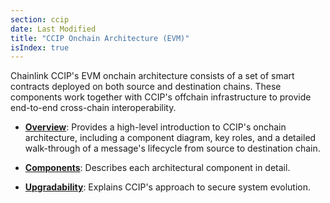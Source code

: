 ```yaml
---
section: ccip
date: Last Modified
title: "CCIP Onchain Architecture (EVM)"
isIndex: true
---
```


Chainlink CCIP's EVM onchain architecture consists of a set of smart contracts deployed on both source and destination chains. These components work together with CCIP's offchain infrastructure to provide end-to-end cross-chain interoperability.

- **[Overview](/ccip/concepts/architecture/onchain/evm/overview)**: Provides a high-level introduction to CCIP's onchain architecture, including a component diagram, key roles, and a detailed walk-through of a message's lifecycle from source to destination chain.

- **[Components](/ccip/concepts/architecture/onchain/evm/components)**: Describes each architectural component in detail.

- **[Upgradability](/ccip/concepts/architecture/onchain/evm/upgradability)**: Explains CCIP's approach to secure system evolution.
